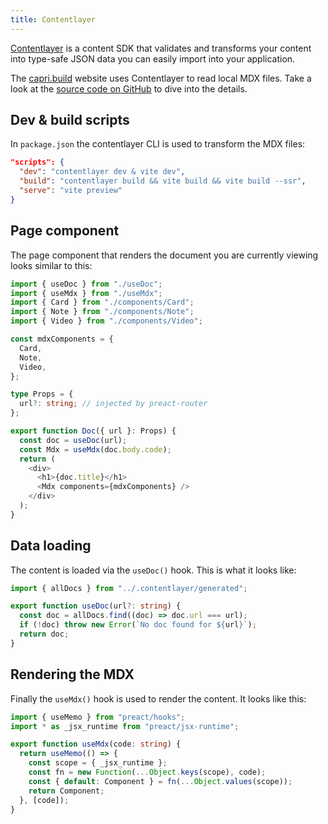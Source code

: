 ```yaml
---
title: Contentlayer
---
```


[Contentlayer](https://www.contentlayer.dev/) is a content SDK that validates and transforms your
content into type-safe JSON data you can easily import into your application.

The [capri.build](https://capri.build) website uses Contentlayer to read local MDX files.
Take a look at the [source code on GitHub](https://github.com/capri-js/capri-website) to dive into
the details.

## Dev & build scripts

In `package.json` the contentlayer CLI is used to transform the MDX files:

```json
"scripts": {
  "dev": "contentlayer dev & vite dev",
  "build": "contentlayer build && vite build && vite build --ssr",
  "serve": "vite preview"
}
```

## Page component

The page component that renders the document you are currently viewing looks
similar to this:

```ts
import { useDoc } from "./useDoc";
import { useMdx } from "./useMdx";
import { Card } from "./components/Card";
import { Note } from "./components/Note";
import { Video } from "./components/Video";

const mdxComponents = {
  Card,
  Note,
  Video,
};

type Props = {
  url?: string; // injected by preact-router
};

export function Doc({ url }: Props) {
  const doc = useDoc(url);
  const Mdx = useMdx(doc.body.code);
  return (
    <div>
      <h1>{doc.title}</h1>
      <Mdx components={mdxComponents} />
    </div>
  );
}
```

## Data loading

The content is loaded via the `useDoc()` hook. This is what it looks like:

```ts
import { allDocs } from "../.contentlayer/generated";

export function useDoc(url?: string) {
  const doc = allDocs.find((doc) => doc.url === url);
  if (!doc) throw new Error(`No doc found for ${url}`);
  return doc;
}
```

## Rendering the MDX

Finally the `useMdx()` hook is used to render the content. It looks like this:

```ts
import { useMemo } from "preact/hooks";
import * as _jsx_runtime from "preact/jsx-runtime";

export function useMdx(code: string) {
  return useMemo(() => {
    const scope = { _jsx_runtime };
    const fn = new Function(...Object.keys(scope), code);
    const { default: Component } = fn(...Object.values(scope));
    return Component;
  }, [code]);
}
```
